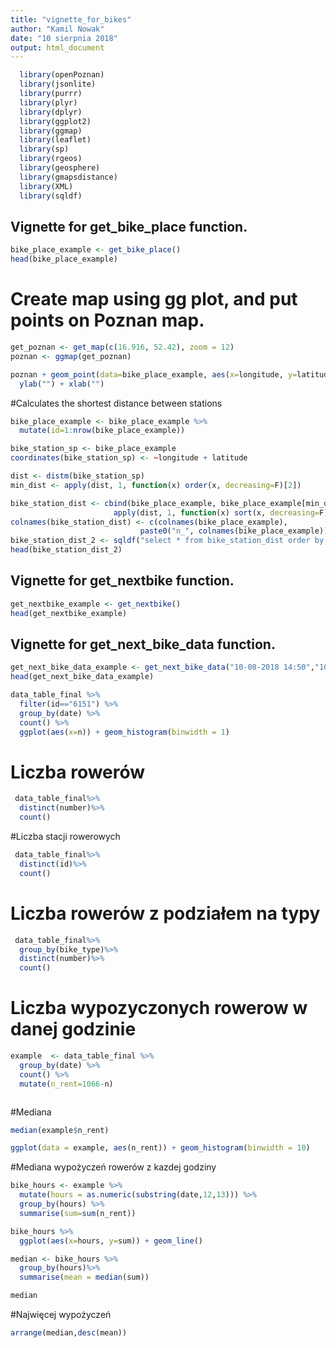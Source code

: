 ```yaml
---
title: "vignette_for_bikes"
author: "Kamil Nowak"
date: "10 sierpnia 2018"
output: html_document
---
```


```r
  library(openPoznan)
  library(jsonlite)
  library(purrr)
  library(plyr)
  library(dplyr)
  library(ggplot2)
  library(ggmap)
  library(leaflet)
  library(sp)
  library(rgeos)
  library(geosphere)
  library(gmapsdistance)
  library(XML)
  library(sqldf)
```

## Vignette for get_bike_place function.

```r
bike_place_example <- get_bike_place()
head(bike_place_example)
```

# Create map using gg plot, and put points on Poznan map.

```r
get_poznan <- get_map(c(16.916, 52.42), zoom = 12)
poznan <- ggmap(get_poznan)

poznan + geom_point(data=bike_place_example, aes(x=longitude, y=latitude))  +
  ylab("") + xlab("")
```
#Calculates the shortest distance between stations

```r

bike_place_example <- bike_place_example %>%
  mutate(id=1:nrow(bike_place_example))

bike_station_sp <- bike_place_example
coordinates(bike_station_sp) <- ~longitude + latitude

dist <- distm(bike_station_sp)
min_dist <- apply(dist, 1, function(x) order(x, decreasing=F)[2])

bike_station_dist <- cbind(bike_place_example, bike_place_example[min_dist,], 
                       apply(dist, 1, function(x) sort(x, decreasing=F)[2]))
colnames(bike_station_dist) <- c(colnames(bike_place_example), 
                             paste0("n_", colnames(bike_place_example)), "straight_distance")
bike_station_dist_2 <- sqldf("select * from bike_station_dist order by straight_distance")
head(bike_station_dist_2)


```
## Vignette for get_nextbike function.

```r
get_nextbike_example <- get_nextbike()
head(get_nextbike_example)
```
## Vignette for get_next_bike_data function.

```r
get_next_bike_data_example <- get_next_bike_data("10-08-2018 14:50","10-08-2018 15:10")
head(get_next_bike_data_example)
```

```r
data_table_final %>%
  filter(id=="6151") %>%
  group_by(date) %>%
  count() %>%
  ggplot(aes(x=n)) + geom_histogram(binwidth = 1)
```
# Liczba rowerów
```r

 data_table_final%>%
  distinct(number)%>%
  count()
```

#Liczba stacji rowerowych
```r
 data_table_final%>%
  distinct(id)%>%
  count()
```


# Liczba rowerów z podziałem na typy
```r
 data_table_final%>%
  group_by(bike_type)%>%
  distinct(number)%>%
  count()
```
# Liczba wypozyczonych rowerow w danej godzinie
```r
example  <- data_table_final %>%
  group_by(date) %>%
  count() %>%
  mutate(n_rent=1066-n)



```

#Mediana
```r
median(example$n_rent)
```

```r

ggplot(data = example, aes(n_rent)) + geom_histogram(binwidth = 10)


```

#Mediana wypożyczeń rowerów z kazdej godziny


```r

bike_hours <- example %>%
  mutate(hours = as.numeric(substring(date,12,13))) %>%
  group_by(hours) %>%
  summarise(sum=sum(n_rent))

bike_hours %>%
  ggplot(aes(x=hours, y=sum)) + geom_line()


```


```r
median <- bike_hours %>%
  group_by(hours)%>%
  summarise(mean = median(sum))

median
```
#Najwięcej wypożyczeń
```r
arrange(median,desc(mean))

```





